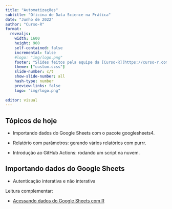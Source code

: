 ```yaml
---
title: "Automatizações"
subtitle: "Oficina de Data Science na Prática"
date: "Junho de 2022"
author: "Curso-R"
format: 
  revealjs:
    width: 1600
    height: 900
    self-contained: false
    incremental: false
    #logo: "img/logo.png"
    footer: "Slides feitos pela equipe da [Curso-R](https://curso-r.com), usando [Quarto](https://quarto.org/docs/presentations/revealjs/index.html)."
    theme: ["custom.scss"]
    slide-number: c/t
    show-slide-number: all
    hash-type: number
    preview-links: false
    logo: "img/logo.png"
  
editor: visual
---
```


## Tópicos de hoje {.center}

- Importando dados do Google Sheets com o pacote googlesheets4.

- Relatório com parâmetros: gerando vários relatórios com purrr.

- Introdução ao GitHub Actions: rodando um script na nuvem.


## Importando dados do Google Sheets


- Autenticação interativa e não interativa

Leitura complementar: 

  - [Acessando dados do Google Sheets com R](https://beamilz.com/posts/2022-03-08-googlesheets4/pt/)
